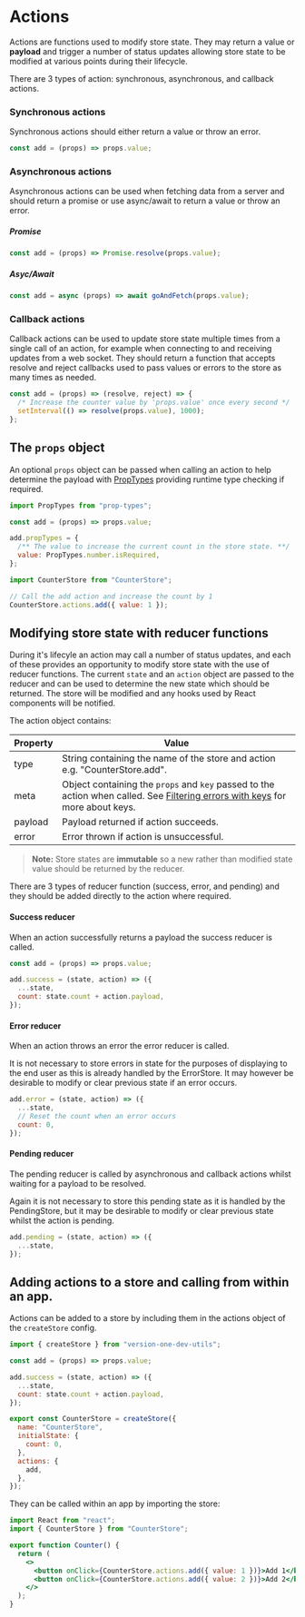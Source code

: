 <Meta title="utils/state/Actions" />

# Actions

Actions are functions used to modify store state.
They may return a value or **payload** and trigger a number of status updates allowing store state to be modified at various points during their lifecycle.

There are 3 types of action: synchronous, asynchronous, and callback actions.

### Synchronous actions

Synchronous actions should either return a value or throw an error.

```javascript
const add = (props) => props.value;
```

### Asynchronous actions

Asynchronous actions can be used when fetching data from a server and should return a promise or use async/await to return a value or throw an error.

##### Promise

```javascript
const add = (props) => Promise.resolve(props.value);
```

##### Asyc/Await

```javascript
const add = async (props) => await goAndFetch(props.value);
```

### Callback actions

Callback actions can be used to update store state multiple times from a single call of an action, for example when connecting to and receiving updates from a web socket.
They should return a function that accepts resolve and reject callbacks used to pass values or errors to the store as many times as needed.

```javascript
const add = (props) => (resolve, reject) => {
  /* Increase the counter value by 'props.value' once every second */
  setInterval(() => resolve(props.value), 1000);
};
```

## The `props` object

An optional `props` object can be passed when calling an action to help determine the payload with
[PropTypes](https://reactjs.org/docs/typechecking-with-proptypes.html) providing runtime type checking if required.

```javascript
import PropTypes from "prop-types";

const add = (props) => props.value;

add.propTypes = {
  /** The value to increase the current count in the store state. **/
  value: PropTypes.number.isRequired,
};
```

```javascript
import CounterStore from "CounterStore";

// Call the add action and increase the count by 1
CounterStore.actions.add({ value: 1 });
```

## Modifying store state with reducer functions

During it's lifecyle an action may call a number of status updates, and each of these provides an opportunity to modify store state with the use of reducer functions.
The current `state` and an `action` object are passed to the reducer and can be used to determine the new state which should be returned.
The store will be modified and any hooks used by React components will be notified.

The action object contains:

| Property | Value                                                                                                                                                                                     |
| -------- | ----------------------------------------------------------------------------------------------------------------------------------------------------------------------------------------- |
| type     | String containing the name of the store and action e.g. "CounterStore.add".                                                                                                               |
| meta     | Object containing the `props` and `key` passed to the action when called. See [Filtering errors with keys](/docs/utils-state-error-handling--page#filtering-by-keys) for more about keys. |
| payload  | Payload returned if action succeeds.                                                                                                                                                      |
| error    | Error thrown if action is unsuccessful.                                                                                                                                                   |

> **Note:** Store states are **immutable** so a new rather than modified state value should be returned by the reducer.

There are 3 types of reducer function (success, error, and pending) and they should be added directly to the action where required.

#### Success reducer

When an action successfully returns a payload the success reducer is called.

```javascript
const add = (props) => props.value;

add.success = (state, action) => ({
  ...state,
  count: state.count + action.payload,
});
```

#### Error reducer

When an action throws an error the error reducer is called.

It is not necessary to store errors in state for the purposes of displaying to the end user as this is already handled by the ErrorStore.
It may however be desirable to modify or clear previous state if an error occurs.

```javascript
add.error = (state, action) => ({
  ...state,
  // Reset the count when an error occurs
  count: 0,
});
```

#### Pending reducer

The pending reducer is called by asynchronous and callback actions whilst waiting for a payload to be resolved.

Again it is not necessary to store this pending state as it is handled by the PendingStore, but it may be desirable to modify or clear previous state whilst the action is pending.

```javascript
add.pending = (state, action) => ({
  ...state,
});
```

## Adding actions to a store and calling from within an app.

Actions can be added to a store by including them in the actions object of the `createStore` config.

```javascript
import { createStore } from "version-one-dev-utils";

const add = (props) => props.value;

add.success = (state, action) => ({
  ...state,
  count: state.count + action.payload,
});

export const CounterStore = createStore({
  name: "CounterStore",
  initialState: {
    count: 0,
  },
  actions: {
    add,
  },
});
```

They can be called within an app by importing the store:

```jsx
import React from "react";
import { CounterStore } from "CounterStore";

export function Counter() {
  return (
    <>
      <button onClick={CounterStore.actions.add({ value: 1 })}>Add 1</button>
      <button onClick={CounterStore.actions.add({ value: 2 })}>Add 2</button>
    </>
  );
}
```
